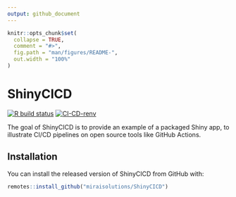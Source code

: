 ```yaml
---
output: github_document
---
```


<!-- README.md is generated from README.Rmd. Please edit that file -->

```r
knitr::opts_chunk$set(
  collapse = TRUE,
  comment = "#>",
  fig.path = "man/figures/README-",
  out.width = "100%"
)
```

# ShinyCICD

<!-- badges: start -->
[![R build status](https://github.com/miraisolutions/ShinyCICD/workflows/CI-CD/badge.svg)](https://github.com/miraisolutions/ShinyCICD/actions)
[![CI-CD-renv](https://github.com/miraisolutions/ShinyCICD/workflows/CI-CD-renv/badge.svg)](https://github.com/miraisolutions/ShinyCICD/actions)
<!-- badges: end -->

The goal of ShinyCICD is to provide an example of a packaged Shiny app, to illustrate CI/CD pipelines on open source tools like GitHub Actions.

## Installation

You can install the released version of ShinyCICD from GitHub with:

``` r
remotes::install_github("miraisolutions/ShinyCICD")
```
